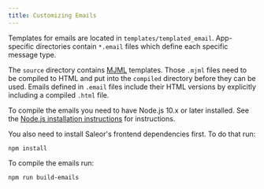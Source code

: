 ```yaml
---
title: Customizing Emails
---
```


Templates for emails are located in `templates/templated_email`. App-specific directories contain `*.email` files which define each specific message type.

The `source` directory contains [MJML](https://mjml.io/) templates. Those `.mjml` files need to be compiled to HTML and put into the `compiled` directory before they can be used. Emails defined in `.email` files include their HTML versions by explicitly including a compiled `.html` file.

To compile the emails you need to have Node.js 10.x or later installed. See the [Node.js installation instructions](https://nodejs.org/en/download/package-manager/) for instructions.

You also need to install Saleor's frontend dependencies first. To do that run:

```shell
npm install
```

To compile the emails run:

```shell
npm run build-emails
```
